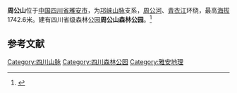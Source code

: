 {{Coord|29.943529|103.042172|type:mountain_region:CN_source:GoogleMaps|display=title}}
'''周公山'''位于[[中国|中国]][[四川省|四川省]][[雅安市|雅安市]]，为[[邛崃山脉|邛崃山脉]]支系，[[周公河|周公河]]、[[青衣江|青衣江]]环绕，最高[[海拔|海拔]]1742.6米。建有四川省级森林公园'''周公山森林公园'''。<ref>{{cite journal|author1=周平|coauthors=丁春邦|title=雅安周公山森林公园种子植物及其区系特征 - 中国期刊全文数据库|journal=四川林业科技|date=2011|issue=4|doi= 10.3969/j.issn.1003-5508.2011.04.023|accessdate=2017-02-24}}</ref>

==参考文献==
{{reflist}}

[[Category:四川山脉|Category:四川山脉]]
[[Category:四川森林公园|Category:四川森林公园]]
[[Category:雅安地理|Category:雅安地理]]
{{sichuan-stub}}